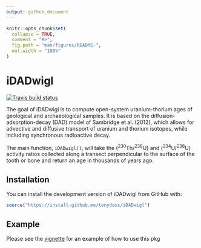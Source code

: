 ```yaml
---
output: github_document
---
```


<!-- README.md is generated from README.Rmd. Please edit that file -->

```r
knitr::opts_chunk$set(
  collapse = TRUE,
  comment = "#>",
  fig.path = "man/figures/README-",
  out.width = "100%"
)
```
# iDADwigl

[![Travis build status](https://travis-ci.org/benmarwick/iDADwigl.svg?branch=master)](https://travis-ci.org/benmarwick/iDADwigl)

The goal of iDADwigl is to compute open-system uranium-thorium ages of geological and archaeological samples. It is based on the diffusion-adsorption-decay (DAD) model of Sambridge et al. (2012), which allows for advective and diffusive transport of uranium and thorium isotopes, while including synchronous radioactive decay.

The main function, `iDADwigl()`, will take the (^230^Th/^238^U) and (^234^U/^238^U) activity ratios collected along a transect perpendicular to the surface of the tooth or bone and return an age in thousands of years ago.

## Installation

You can install the development version of iDADwigl from GitHub with:

``` r
source("https://install-github.me/tonydoss/iDADwigl")
```

## Example

Please see the [vignette](articles/idadwigl.pdf) for an example of how to use this pkg

